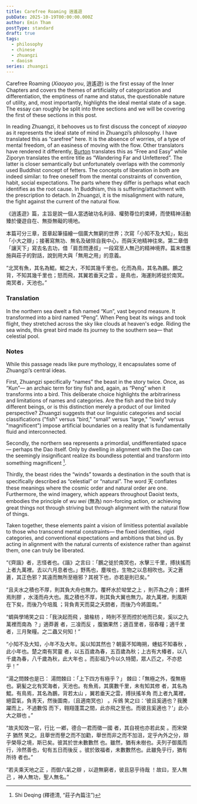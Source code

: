 ```yaml
---
title: Carefree Roaming 逍遙遊
pubDate: 2025-10-19T00:00:00.000Z
author: Emin Tham
postType: standard
draft: true
tags:
  - philosophy
  - chinese
  - zhuangzi
  - daoism
series: zhuangzi
---
```


Carefree Roaming (*Xiaoyao you*, 逍遙遊) is the first essay of the Inner Chapters and covers the themes of artificiality of categorization and differentiation, the emptiness of name and status, the questionable nature of utility, and, most importantly, highlights the ideal mental state of a sage. The essay can roughly be split into three sections and we will be covering the first of these sections in this post.

In reading Zhuangzi, it behooves us to first discuss the concept of *xiaoyao* as it represents the ideal state of mind in Zhuangzi’s philosophy. I have translated this as “carefree” here. It is the absence of worries, of a type of mental freedom, of an easiness of moving with the flow. Other translators have rendered it differently, [Burton](https://amzn.to/47kXqfS) translates this as “Free and Easy” while Ziporyn translates the entire title as “Wandering Far and Unfettered”. The latter is closer semantically but unfortunately overlaps with the commonly used Buddhist concept of fetters. The concepts of liberation in both are indeed similar: to free oneself from the mental constraints of convention, habit, social expectations. The parts where they differ is perhaps what each identifies as the root cause. In Buddhism, this is suffering/attachment with the prescription to detach. In Zhuangzi, it is the misalignment with nature, the fight against the current of the natural flow.

《逍遙遊》篇，主旨是說一個人當透破功名利祿、權勢尊位的束縛，而使精神活動臻於優遊自在、無掛無礙的境地。

本篇可分三章，首章起筆描繪一個廣大無窮的世界；次寫「小知不及大知」，點出「小大之辯」；接著寫無功、無名及破除自我中心，而與天地精神往來。第二章借「讓天下」寫去名去功，借「肩吾問連叔」一段寫至人無己的精神境界。篇末借惠施與莊子的對話，說到用大與「無用之用」的意義。

“北冥有魚，其名為鯤。鯤之大，不知其幾千里也。化而為鳥，其名為鵬。鵬之背，不知其幾千里也；怒而飛，其翼若垂天之雲 。是鳥也，海運則將徙於南冥。南冥者，天池也。”

### Translation

In the northern sea dwelt a fish named “Kun”, vast beyond measure. It transformed into a bird named “Peng”. When Peng beat its wings and took flight, they stretched across the sky like clouds at heaven's edge. Riding the sea winds, this great bird made its journey to the southern sea— that celestial pool.

### Notes

While this passage reads like pure mythology, it encapsulates some of Zhuangzi’s central ideas.

First, Zhuangzi specifically “names” the beast in the story twice. Once, as “Kun”— an archaic term for tiny fish and, again, as “Peng” when it transforms into a bird. This deliberate choice highlights the arbitrariness and limitations of names and categories. Are the fish and the bird truly different beings, or is this distinction merely a product of our limited perspective? Zhuangzi suggests that our linguistic categories and social classifications ("fish" versus "bird," "small" versus "large," "lowly" versus "magnificent") impose artificial boundaries on a reality that is fundamentally fluid and interconnected.

Secondly, the northern sea represents a primordial, undifferentiated space— perhaps the Dao itself. Only by dwelling in alignment with the Dao can the seemingly insignificant realize its boundless potential and transform into something magnificent [^sdq].

Thirdly, the beast rides the “winds” towards a destination in the south that is specifically described as “celestial” or “natural”. The word 天 conflates these meanings where the cosmic order and natural order are one. Furthermore, the wind imagery, which appears throughout Daoist texts, embodies the principle of *wu wei* (無為) non-forcing action, or achieving great things not through striving but through alignment with the natural flow of things.

Taken together, these elements paint a vision of limitless potential available to those who transcend mental constraints— the fixed identities, rigid categories, and conventional expectations and ambitions that bind us. By acting in alignment with the natural currents of existence rather than against them, one can truly be liberated.

“《齊諧》者，志怪者也。《諧》之言曰：「鵬之徙於南冥也，水擊三千里，搏扶搖而上者九萬裡。去以六月息者也。」野馬也，塵埃也，生物之以息相吹也。天之蒼蒼，其正色邪？其遠而無所至極邪？其視下也，亦若是則已矣。”

“且夫水之積也不厚，則其負大舟也無力。覆杯水於坳堂之上 ，則芥為之舟；置杯焉則膠 ，水淺而舟大也。風之積也不厚，則其負大翼也無力。故九萬裡，則風斯在下矣，而後乃今培風 ；背負靑天而莫之夭閼者，而後乃今將圖南。”

“蜩與學鳩笑之曰：「我決起而飛 ，搶楡枋 ，時則不至而控於地而已矣，奚以之九萬裡而南為 ？」適莽蒼 者，三飡而反 ，腹猶果然；適百里者，宿舂糧；適千里者，三月聚糧。之二蟲又何知！”

“小知不及大知，小年不及大年。奚以知其然也？朝菌不知晦朔，蟪蛄不知春秋 ，此小年也。楚之南有冥靈 者，以五百歲為春，五百歲為秋；上古有大椿者，以八千歲為春，八千歲為秋，此大年也 。而彭祖乃今以久特聞，眾人匹之，不亦悲乎！”

“湯之問棘也是已：
湯問棘曰：「上下四方有極乎？」
棘曰：「無極之外，復無極也。窮髪之北有冥海者，天池也。有魚焉，其廣數千里，未有知其修 者，其名為鯤。有鳥焉，其名為鵬，背若太山 ，翼若垂天之雲，搏扶搖羊角 而上者九萬裡，絕雲氣，負靑天，然後圖南，〔且適南冥也〕 。斥鴳 笑之曰：‘彼且奚適也？我騰躍而上，不過數仭 而下，翱翔蓬蒿之間，此亦飛之至也。而彼且奚適也？’」此小大之辯也 。”

“故夫知效一官，行比 一鄕，德合一君而徵一國 者，其自視也亦若此矣 。而宋榮子 猶然 笑之。且舉世而譽之而不加勸，舉世而非之而不加沮，定乎內外之分，辯乎榮辱之境，斯已矣。彼其於世未數數然 也。雖然，猶有未樹也。夫列子御風而行，泠然善也，旬有五日而後反 。彼於致福者，未數數然也。此雖免乎行，猶有所待 者也。”

“若夫乘天地之正 ，而御六氣之辯 ，以遊無窮者，彼且惡乎待哉 ！故曰，至人無己 ，神人無功，聖人無名。”

[^sdq]: Shi Deqing (釋德清, “莊子內篇注”)
